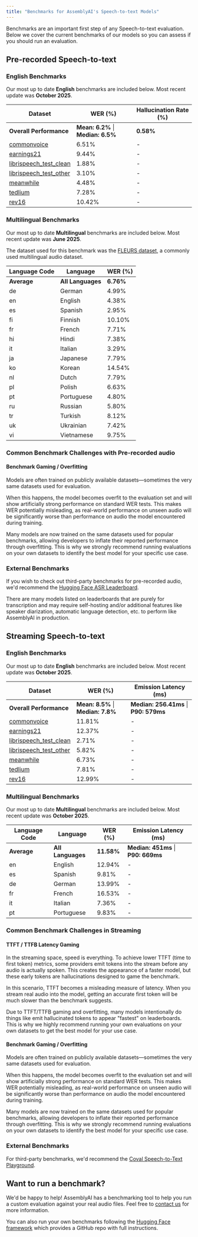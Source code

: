 ```yaml
---
title: "Benchmarks for AssemblyAI's Speech-to-text Models"
---
```


Benchmarks are an important first step of any Speech-to-text evaluation. Below we cover the current benchmarks of our models so you can assess if you should run an evaluation.

## Pre-recorded Speech-to-text

### English Benchmarks

Our most up to date **English** benchmarks are included below. Most recent update was **October 2025**.

| Dataset | WER (%) | Hallucination Rate (%) |
|---------|---------|----------------------|
| **Overall Performance** | **Mean: 6.2%** \| **Median: 6.5%** | **0.58%** |
| [commonvoice](https://github.com/common-voice/cv-dataset) | 6.51% | - |
| [earnings21](https://huggingface.co/datasets/distil-whisper/earnings21) | 9.44% | - |
| [librispeech_test_clean](https://huggingface.co/datasets/AudioLLMs/librispeech_test_clean) | 1.88% | - |
| [librispeech_test_other](https://huggingface.co/datasets/openslr/librispeech_asr) | 3.10% | - |
| [meanwhile](https://huggingface.co/datasets/distil-whisper/meanwhile) | 4.48% | - |
| [tedlium](https://huggingface.co/datasets/LIUM/tedlium) | 7.28% | - |
| [rev16](https://huggingface.co/datasets/distil-whisper/rev16) | 10.42% | - |

### Multilingual Benchmarks

Our most up to date **Multilingual** benchmarks are included below. Most recent update was **June 2025**.

The dataset used for this benchmark was the [FLEURS dataset](https://huggingface.co/datasets/google/fleurs), a commonly used multilingual audio dataset.

| Language Code | Language | WER (%) |
|---------------|----------|---------|
| **Average** | **All Languages** | **6.76%** |
| de | German | 4.99% |
| en | English | 4.38% |
| es | Spanish | 2.95% |
| fi | Finnish | 10.10% |
| fr | French | 7.71% |
| hi | Hindi | 7.38% |
| it | Italian | 3.29% |
| ja | Japanese | 7.79% |
| ko | Korean | 14.54% |
| nl | Dutch | 7.79% |
| pl | Polish | 6.63% |
| pt | Portuguese | 4.80% |
| ru | Russian | 5.80% |
| tr | Turkish | 8.12% |
| uk | Ukrainian | 7.42% |
| vi | Vietnamese | 9.75% |

### Common Benchmark Challenges with Pre-recorded audio

#### Benchmark Gaming / Overfitting

Models are often trained on publicly available datasets—sometimes the very same datasets used for evaluation.

When this happens, the model becomes overfit to the evaluation set and will show artificially strong performance on standard WER tests.
This makes WER potentially misleading, as real-world performance on unseen audio will be significantly worse than performance on audio the model encountered during training.

<Note>
  Many models are now trained on the same datasets used for popular benchmarks, allowing developers to inflate their reported performance through overfitting. This is why we strongly recommend running evaluations on your own datasets to identify the best model for your specific use case.
</Note>

### External Benchmarks

If you wish to check out third-party benchmarks for pre-recorded audio, we'd recommend the [Hugging Face ASR Leaderboard](https://huggingface.co/spaces/hf-audio/open_asr_leaderboard).

There are many models listed on leaderboards that are purely for transcription and may require self-hosting and/or additional features like speaker diarization, automatic language detection, etc. to perform like AssemblyAI in production.

## Streaming Speech-to-text

### English Benchmarks

Our most up to date **English** benchmarks are included below. Most recent update was **October 2025**.

| Dataset | WER (%) | Emission Latency (ms) |
|---------|---------|----------------------|
| **Overall Performance** | **Mean: 8.5%** \| **Median: 7.8%** | **Median: 256.41ms** \| **P90: 579ms** |
| [commonvoice](https://github.com/common-voice/cv-dataset) | 11.81% | - |
| [earnings21](https://huggingface.co/datasets/distil-whisper/earnings21) | 12.37% | - |
| [librispeech_test_clean](https://huggingface.co/datasets/AudioLLMs/librispeech_test_clean) | 2.71% | - |
| [librispeech_test_other](https://huggingface.co/datasets/openslr/librispeech_asr) | 5.82% | - |
| [meanwhile](https://huggingface.co/datasets/distil-whisper/meanwhile) | 6.73% | - |
| [tedlium](https://huggingface.co/datasets/LIUM/tedlium) | 7.81% | - |
| [rev16](https://huggingface.co/datasets/distil-whisper/rev16) | 12.99% | - |

### Multilingual Benchmarks

Our most up to date **Multilingual** benchmarks are included below. Most recent update was **October 2025**.

| Language Code | Language | WER (%) | Emission Latency (ms) |
|---------------|----------|---------|----------------------|
| **Average** | **All Languages** | **11.58%** | **Median: 451ms** \| **P90: 669ms** |
| en | English | 12.94% | - |
| es | Spanish | 9.81% | - |
| de | German | 13.99% | - |
| fr | French | 16.53% | - |
| it | Italian | 7.36% | - |
| pt | Portuguese | 9.83% | - |

### Common Benchmark Challenges in Streaming

#### TTFT / TTFB Latency Gaming

In the streaming space, speed is everything. To achieve lower TTFT (time to first token) metrics, some providers emit tokens into the stream before any audio is actually spoken. This creates the appearance of a faster model, but these early tokens are hallucinations designed to game the benchmark.

In this scenario, TTFT becomes a misleading measure of latency. When you stream real audio into the model, getting an accurate first token will be much slower than the benchmark suggests.

<Note>
    Due to TTFT/TTFB gaming and overfitting, many models intentionally do things like emit hallucinated tokens to appear "fastest" on leaderboards. This is why we highly recommend running your own evaluations on your own datasets to get the best model for your use case.
</Note>

#### Benchmark Gaming / Overfitting

Models are often trained on publicly available datasets—sometimes the very same datasets used for evaluation.

When this happens, the model becomes overfit to the evaluation set and will show artificially strong performance on standard WER tests.
This makes WER potentially misleading, as real-world performance on unseen audio will be significantly worse than performance on audio the model encountered during training.

<Note>
  Many models are now trained on the same datasets used for popular benchmarks, allowing developers to inflate their reported performance through overfitting. This is why we strongly recommend running evaluations on your own datasets to identify the best model for your specific use case.
</Note>

### External Benchmarks

For third-party benchmarks, we'd recommend the [Coval Speech-to-Text Playground](https://benchmarks.coval.ai/?tab=stt).


## Want to run a benchmark?

We'd be happy to help! AssemblyAI has a benchmarking tool to help you run a custom evaluation against your real audio files. Feel free to [contact us](https://www.assemblyai.com/contact/support) for more information.

You can also run your own benchmarks following the [Hugging Face framework](https://github.com/huggingface/open_asr_leaderboard) which provides a GitHub repo with full instructions.
